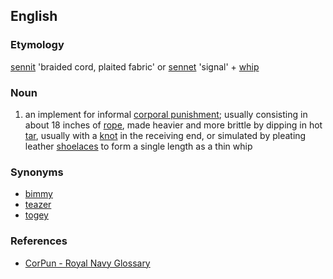 ==English==

===Etymology===
[[sennit]] 'braided cord, plaited fabric' or [[sennet]] 'signal' + [[whip]]

===Noun===
{{en-noun}} 
# an implement for informal [[corporal punishment]]; usually consisting in about 18 inches of [[rope]], made heavier and more brittle by dipping in hot [[tar]], usually with a [[knot]] in the receiving end, or simulated by pleating leather [[shoelace]]s to form a single length as a thin whip

===Synonyms===
* [[bimmy]]
* [[teazer]]
* [[togey]]

===References===
* [http://www.corpun.com/ukrnr7.htm CorPun - Royal Navy Glossary]